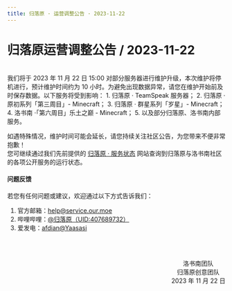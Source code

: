 ```yaml
---
title: 归落原 · 运营调整公告 · 2023-11-22
---
```


# 归落原运营调整公告 / 2023-11-22

<br />
我们将于 2023 年 11 月 22 日 15:00 对部分服务器进行维护升级，本次维护将停机进行，预计维护时间约为 10 小时。为避免出现数据异常，请您在维护开始前及时保存数据。以下服务将受到影响：
1. 归落原 · TeamSpeak 服务器；
2. 归落原 · 原初系列「第三周目」- Minecraft；
3. 归落原 · 群星系列「岁星」- Minecraft；
4. 洛书南 ·「第六周目」乐土之巅 - Minecraft；
5. 以及部分归落原、洛书南内部服务。

如遇特殊情况，维护时间可能会延长，请您持续关注社区公告，为您带来不便非常抱歉！\
您可继续通过我们先前提供的 [归落原 · 服务状态](https://status.yaasasi.cn/status/ourmoe) 网站查询到归落原与洛书南社区的各项公开服务的运行状态。


#### 问题反馈

若您有任何问题或建议，欢迎通过以下方式告诉我们：

1. 官方邮箱：help@service.our.moe
2. 哔哩哔哩：[@归落原（UID:407689732）](https://space.bilibili.com/407689732)
3. 爱发电：[afdian@Yaasasi](https://afdian.net/@Yaasasi)



<br /><br /><p align="right">洛书南团队&emsp;&emsp;<br />归落原创意团队&emsp;<br />2023 年 11 月 22 日</p>